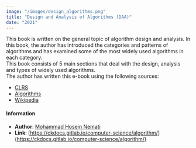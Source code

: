 ```yaml
---
image: "/images/design_algorithms.png"
title: "Design and Analysis of Algorithms (DAA)"
date: "2021"
---
```


This book is written on the general topic of algorithm design and analysis. In this book, the author has introduced the categories and patterns of algorithms and has examined some of the most widely used algorithms in each category. <br />
This book consists of 5 main sections that deal with the design, analysis and types of widely used algorithms. <br />
The author has written this e-book using the following sources:

-   [CLRS](https://www.amazon.com/Introduction-Algorithms-3rd-MIT-Press/dp/0262033844)
-   [Algorithms](https://www.amazon.com/Algorithms-4th-Robert-Sedgewick/dp/032157351X)
-   [Wikipedia](https://en.wikipedia.org/wiki/Data_structure)

#### Information

-   **Author**: [Mohammad Hosein Nemati](https://www.linkedin.com/in/mohammad-hosein-nemati-665b1813b/)
-   **Link**: [https://ckdocs.gitlab.io/computer-science/algorithm/](https://ckdocs.gitlab.io/computer-science/algorithm/)
